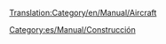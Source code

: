 [[Translation:Category/en/Manual/Aircraft]]
{{en/Bilingual box| Es
| Los artículos relativos a las líneas aéreas y la aviación: aeropuertos, control de aviones, etc, se listan a continuación.
| ''Articles relating to aircraft, airports and aircraft management are listed here.''}}


[[Category:es/Manual/Construcción]]